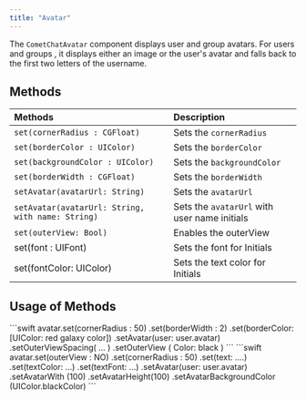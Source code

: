 ```yaml
---
title: "Avatar"
---
```


The `CometChatAvatar` component displays user and group avatars. For users and groups , it displays either an image or the user's avatar and falls back to the first two letters of the username.

##

## Methods

| Methods                                           | Description                                  |
| :------------------------------------------------- | :-------------------------------------------- |
| `set(cornerRadius : CGFloat)`                     | Sets the `cornerRadius`                      |
| `set(borderColor : UIColor)`                      | Sets the `borderColor`                       |
| `set(backgroundColor : UIColor)`                  | Sets the `backgroundColor`                   |
| `set(borderWidth : CGFloat)`                      | Sets the `borderWidth`                       |
| `setAvatar(avatarUrl: String)`                    | Sets the `avatarUrl`                         |
| `setAvatar(avatarUrl: String, with name: String)` | Sets the `avatarUrl` with user name initials |
| `set(outerView: Bool)`                            | Enables the outerView                        |
| set(font : UIFont)                                | Sets the font for Initials                   |
| set(fontColor: UIColor)                           | Sets the text color for Initials             |

## Usage of Methods

<Tabs>
<Tab title="Swift">
```swift
avatar.set(cornerRadius : 50)
			.set(borderWidth : 2)
			.set(borderColor: [UIColor: red galaxy color])
		  .setAvatar(user: user.avatar)
      .setOuterViewSpacing( ... )
      .setOuterView ( Color: black )
```

</Tab>

</Tabs>

<Tabs>
<Tab title="Swift">
```swift
avatar.set(outerView : NO)
			.set(cornerRadius : 50)
			.set(text: ....)
      .set(textColor: ...)
      .set(textFont: ...)
		  .setAvatar(user: user.avatar)
      .setAvatarWith (100)
      .setAvatarHeight(100)
      .setAvatarBackgroundColor (UIColor.blackColor)
```

</Tab>

</Tabs>
